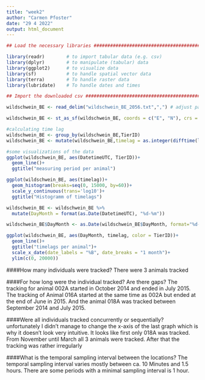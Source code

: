 ```yaml
---
title: "week2"
author: "Carmen Pfoster"
date: "29 4 2022"
output: html_document
---
```


```r
## Load the necessary libraries ################################################

library(readr)        # to import tabular data (e.g. csv)
library(dplyr)        # to manipulate (tabular) data
library(ggplot2)      # to visualize data
library(sf)           # to handle spatial vector data
library(terra)        # To handle raster data
library(lubridate)    # To handle dates and times

## Import the downloaded csv ##################################################

wildschwein_BE <- read_delim("wildschwein_BE_2056.txt",",") # adjust path

wildschwein_BE <- st_as_sf(wildschwein_BE, coords = c("E", "N"), crs = 2056, remove = FALSE)
```

```r
#calculating time lag
wildschwein_BE <- group_by(wildschwein_BE,TierID)
wildschwein_BE <- mutate(wildschwein_BE,timelag = as.integer(difftime(lead(DatetimeUTC),DatetimeUTC, units = "secs")))
```

```r
#some visualizations of the data
ggplot(wildschwein_BE, aes(DatetimeUTC, TierID))+
  geom_line()+
  ggtitle("measuring period per animal")

ggplot(wildschwein_BE, aes(timelag))+
  geom_histogram(breaks=seq(0, 15000, by=60))+
  scale_y_continuous(trans='log10')+
  ggtitle("Histogramm of timelags")
```

```r
wildschwein_BE <- wildschwein_BE %>% 
  mutate(DayMonth = format(as.Date(DatetimeUTC), "%d-%m")) 

wildschwein_BE$DayMonth <- as.Date(wildschwein_BE$DayMonth, format="%d-%m")

ggplot(wildschwein_BE, aes(DayMonth, timelag, color = TierID))+
  geom_line()+
  ggtitle("timelags per animal")+
  scale_x_date(date_labels = "%B", date_breaks = "1 month")+
  ylim(c(0, 20000))
```

####How many individuals were tracked?
There were 3 animals tracked

####For how long were the individual tracked? Are there gaps?
The tracking for animal 002A started in October 2014 and ended in July 2015. The tracking of Animal 016A started at the same time as 002A but ended at the end of June in 2015. And the animal 018A was tracked between September 2014 and July 2015.

####Were all individuals tracked concurrently or sequentially?
unfortunately I didn't manage to change the x-axis of the last graph which is why it doesn't look very intuitive. It looks like first only 018A was tracked. From November until March all 3 animals were tracked. After that the tracking was rather irregularly

####What is the temporal sampling interval between the locations?
The temporal sampling interval varies mostly between ca. 10 Minutes and 1.5 hours. There are some periods with a minimal sampling interval is 1 hour.